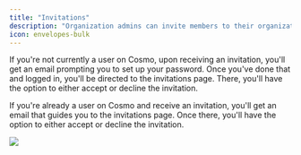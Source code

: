 ```yaml
---
title: "Invitations"
description: "Organization admins can invite members to their organizations. Once you have been invited, all your invitations can be viewed on the invitations page on Cosmo."
icon: envelopes-bulk
---
```


If you're not currently a user on Cosmo, upon receiving an invitation, you'll get an email prompting you to set up your password. Once you've done that and logged in, you'll be directed to the invitations page. There, you'll have the option to either accept or decline the invitation.

If you're already a user on Cosmo and receive an invitation, you'll get an email that guides you to the invitations page. Once there, you'll have the option to either accept or decline the invitation.

<Frame>
  <img src="/images/studio/image-53.png" />
</Frame>
